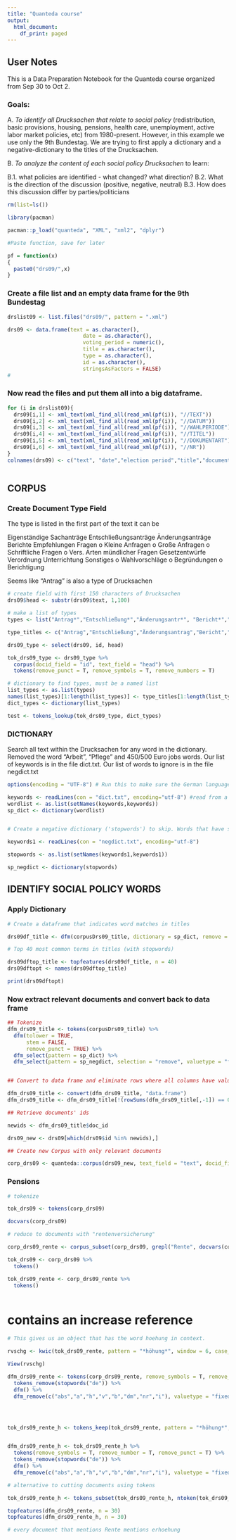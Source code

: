```yaml
---
title: "Quanteda course"
output:
  html_document:
    df_print: paged
---
```




## User Notes

This is a Data Preparation Notebook for the Quanteda course organized from Sep 30 to Oct 2. 

### Goals:


A. *To identify all Drucksachen that relate to social policy* (redistribution, basic provisions, housing, pensions, health care, unemployment, active labor market policies, etc) from 1980-present. However, in this example we use only the 9th Bundestag. We are trying to first apply a dictionary and a negative-dictionary to the titles of the Drucksachen. 

B. *To analyze the content of each social policy Drucksachen* to learn:

  B.1. what policies are identified - what changed? what direction?
  B.2. What is the direction of the discussion (positive, negative, neutral)
  B.3. How does this discussion differ by parties/politicians


```r
rm(list=ls())

library(pacman)

pacman::p_load("quanteda", "XML", "xml2", "dplyr")

#Paste function, save for later

pf = function(x)
{
  paste0("drs09/",x)
}

```

### Create a file list and an empty data frame for the 9th Bundestag

```r

drslist09 <- list.files("drs09/", pattern = ".xml")

drs09 <- data.frame(text = as.character(),
                        date = as.character(),
                        voting_period = numeric(),
                        title = as.character(),
                        type = as.character(),
                        id = as.character(),
                        stringsAsFactors = FALSE)
# 
```

### Now read the files and put them all into a big dataframe. 


```r
 
for (i in drslist09){
  drs09[i,1] <- xml_text(xml_find_all(read_xml(pf(i)), "//TEXT"))
  drs09[i,2] <- xml_text(xml_find_all(read_xml(pf(i)), "//DATUM"))
  drs09[i,3] <- xml_text(xml_find_all(read_xml(pf(i)), "//WAHLPERIODE"))
  drs09[i,4] <- xml_text(xml_find_all(read_xml(pf(i)), "//TITEL"))
  drs09[i,5] <- xml_text(xml_find_all(read_xml(pf(i)), "//DOKUMENTART"))
  drs09[i,6] <- xml_text(xml_find_all(read_xml(pf(i)), "//NR"))
}
colnames(drs09) <- c("text", "date","election period","title","document type","id")



```

## CORPUS

### Create Document Type Field

The type is listed in the first part of the text it can be 

Eigenständige Sachanträge
Entschließungsanträge
Änderungsanträge
Berichte
Empfehlungen
Fragen 
o   Kleine Anfragen
o   Große Anfragen
o   Schriftliche Fragen
o   Vers. Arten mündlicher Fragen
Gesetzentwürfe
Verordnung
Unterrichtung
Sonstiges
o   Wahlvorschläge
o   Begründungen
o   Berichtigung

Seems like "Antrag" is also a type of Drucksachen

```r
# create field with first 150 characters of Drucksachen
drs09$head <- substr(drs09$text, 1,100)

# make a list of types
types <- list("Antrag*","Entschließung*","Änderungsantr*", "Bericht*","Empfehlung*","Anfrage*","Gesetzent*", "Verordnung*","Unterrichtung*","Wahlvorsch*","Begründung*","Berichtigung","Frage*","Petition*")

type_titles <- c("Antrag","Entschließung","Änderungsantrag","Bericht","Empfehlung","Anfrage","Gesetzentwurf","Verordnung","Unterrichtung","Wahlvorschlag","Begründung","Berichtigung","Frage","Petition")

drs09_type <- select(drs09, id, head)

tok_drs09_type <- drs09_type %>% 
  corpus(docid_field = "id", text_field = "head") %>%
  tokens(remove_punct = T, remove_symbols = T, remove_numbers = T)

# dictionary to find types, must be a named list
list_types <- as.list(types)
names(list_types)[1:length(list_types)] <- type_titles[1:length(list_types)]
dict_types <- dictionary(list_types)

test <- tokens_lookup(tok_drs09_type, dict_types)
```


### DICTIONARY

Search all text within the Drucksachen for any word in the dictionary.
Removed the word "Arbeit", "Pflege" and 450/500 Euro jobs words.
Our list of keywords is in the file dict.txt. 
Our list of words to ignore is in the file negdict.txt


```r
options(encoding = "UTF-8") # Run this to make sure the German language is read properly.

keywords <- readLines(con = "dict.txt", encoding="utf-8") #read from a txt file with all keywords.
wordlist <- as.list(setNames(keywords,keywords))
sp_dict <- dictionary(wordlist)


# Create a negative dictionary ('stopwords') to skip. Words that have social policy words in them but do not relate to social policy

keywords1 <- readLines(con = "negdict.txt", encoding="utf-8")

stopwords <- as.list(setNames(keywords1,keywords1))

sp_negdict <- dictionary(stopwords)

```


## IDENTIFY SOCIAL POLICY WORDS


### Apply Dictionary

```r
# Create a dataframe that indicates word matches in titles

drs09df_title <- dfm(corpusDrs09_title, dictionary = sp_dict, remove = stopwords)

# Top 40 most common terms in titles (with stopwords)

drs09dftop_title <- topfeatures(drs09df_title, n = 40)
drs09dftopt <- names(drs09dftop_title)

print(drs09dftopt)

```


### Now extract relevant documents and convert back to data frame 

```r
## Tokenize 
dfm_drs09_title <- tokens(corpusDrs09_title) %>%
  dfm(tolower = TRUE, 
      stem = FALSE,
      remove_punct = TRUE) %>% 
  dfm_select(pattern = sp_dict) %>%
  dfm_select(pattern = sp_negdict, selection = "remove", valuetype = "fixed")


## Convert to data frame and eliminate rows where all columns have value = 0. 

dfm_drs09_title <- convert(dfm_drs09_title, "data.frame")
dfm_drs09_title <- dfm_drs09_title[!(rowSums(dfm_drs09_title[,-1]) == 0),]

## Retrieve documents' ids 

newids <- dfm_drs09_title$doc_id

drs09_new <- drs09[which(drs09$id %in% newids),]

## Create new Corpus with only relevant documents

corp_drs09 <- quanteda::corpus(drs09_new, text_field = "text", docid_field = "id" )

```

### Pensions

```r

# tokenize

tok_drs09 <- tokens(corp_drs09)

docvars(corp_drs09)

# reduce to documents with "rentenversicherung"

corp_drs09_rente <- corpus_subset(corp_drs09, grepl("Rente", docvars(corp_drs09, "title"), fixed = T))

tok_drs09 <- corp_drs09 %>%
  tokens()

tok_drs09_rente <- corp_drs09_rente %>%
  tokens()



```

# contains an increase reference

```r
# This gives us an object that has the word hoehung in context.

rvschg <- kwic(tok_drs09_rente, pattern = "*höhung*", window = 6, case_insensitive = T)

View(rvschg)

dfm_drs09_rente <- tokens(corp_drs09_rente, remove_symbols = T, remove_number = T, remove_punct = T) %>%
  tokens_remove(stopwords("de")) %>% 
  dfm() %>%
  dfm_remove(c("abs","a","h","v","b","dm","nr","i"), valuetype = "fixed")




tok_drs09_rente_h <- tokens_keep(tok_drs09_rente, pattern = "*höhung*", valuetype = "glob", padding = F)


dfm_drs09_rente_h <- tok_drs09_rente_h %>% 
  tokens(remove_symbols = T, remove_number = T, remove_punct = T) %>%
  tokens_remove(stopwords("de")) %>% 
  dfm() %>%
  dfm_remove(c("abs","a","h","v","b","dm","nr","i"), valuetype = "fixed")

# alternative to cutting documents using tokens

tok_drs09_rente_h <- tokens_subset(tok_drs09_rente_h, ntoken(tok_drs09_rente_h) > 0)

topfeatures(dfm_drs09_rente, n = 30)
topfeatures(dfm_drs09_rente_h, n = 30)

# every document that mentions Rente mentions erhoehung

```

